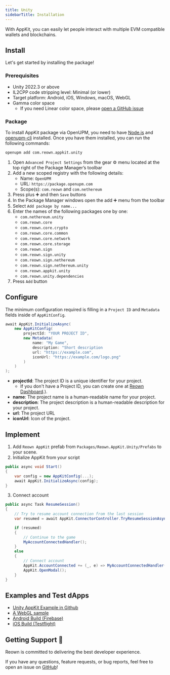 ```yaml
---
title: Unity
sidebarTitle: Installation
---
```



With AppKit, you can easily let people interact with multiple EVM compatible wallets and blockchains.

## Install

Let's get started by installing the package!

### Prerequisites

- Unity 2022.3 or above
- IL2CPP code stripping level: Minimal (or lower)
- Target platform: Android, iOS, Windows, macOS, WebGL
- Gamma color space
  - If you need Linear color space, please [open a GitHub issue](https://github.com/reown-com/reown-dotnet/issues)

### Package

<Tabs>
<Tab title="OpenUPM CLI">

To install AppKit package via OpenUPM, you need to have [Node.js](https://nodejs.org/en/) and [openupm-cli](https://openupm.com/docs/getting-started.html#installing-openupm-cli) installed. Once you have them installed, you can run the following commands:

```bash
openupm add com.reown.appkit.unity
```
</Tab>
<Tab title="Package Manager with OpenUPM">

1. Open `Advanced Project Settings` from the gear ⚙ menu located at the top right of the Package Manager’s toolbar
2. Add a new scoped registry with the following details:
   - Name: `OpenUPM`
   - URL: `https://package.openupm.com`
   - Scope(s): `com.reown` and `com.nethereum`
3. Press plus ➕ and then `Save` buttons
4. In the Package Manager windows open the add ➕ menu from the toolbar
5. Select `Add package by name...`
6. Enter the names of the following packages one by one:
   - `com.nethereum.unity`
   - `com.reown.core`
   - `com.reown.core.crypto`
   - `com.reown.core.common`
   - `com.reown.core.network`
   - `com.reown.core.storage`
   - `com.reown.sign`
   - `com.reown.sign.unity`
   - `com.reown.sign.nethereum`
   - `com.reown.sign.nethereum.unity`
   - `com.reown.appkit.unity`
   - `com.reown.unity.dependencies`
7. Press `Add` button
</Tab>
</Tabs>

## Configure

The minimum configuration required is filling in a `Project ID` and `Metadata` fields inside of `AppKitConfig`.

<CloudBanner />

```csharp
await AppKit.InitializeAsync(
    new AppKitConfig(
        projectId: "YOUR PROJECT ID",
        new Metadata(
            name: "My Game",
            description: "Short description
            url: "https://example.com",
            iconUrl: "https://example.com/logo.png"
        )
    )
);
```

- **projectId**: The project ID is a unique identifier for your project.
  - If you don't have a Project ID, you can create one at [Reown Dashboard](https://dashboard.reown.com).).
- **name**: The project name is a human-readable name for your project.
- **description**: The project description is a human-readable description for your project.
- **url**: The project URL
- **iconUrl**: Icon of the project.

## Implement

1. Add `Reown AppKit` prefab from `Packages/Reown.AppKit.Unity/Prefabs` to your scene.
2. Initialize AppKit from your script

```csharp
public async void Start()
{
    var config = new AppKitConfig(...);
    await AppKit.InitializeAsync(config);
}
```

3. Connect account

```csharp
public async Task ResumeSession()
{
    // Try to resume account connection from the last session
    var resumed = await AppKit.ConnectorController.TryResumeSessionAsync();

    if (resumed)
    {
        // Continue to the game
        MyAccountConnectedHandler();
    }
    else
    {
        // Connect account
        AppKit.AccountConnected += (_, e) => MyAccountConnectedHandler();
        AppKit.OpenModal();
    }
}
```

## Examples and Test dApps

- [Unity AppKit Example in Github](https://github.com/reown-com/reown-dotnet/tree/main/sample/)
- [A WebGL sample](https://unity-appkit.vercel.app/)
- [Android Build (Firebase)](https://appdistribution.firebase.dev/i/093025eda71719e2)
- [iOS Build (Testflight)](https://testflight.apple.com/join/MPkPYk43)

## Getting Support 🙋

Reown is committed to delivering the best developer experience.

If you have any questions, feature requests, or bug reports, feel free to open an issue on [GitHub](https://github.com/reown-com/reown-dotnet/issues)!
